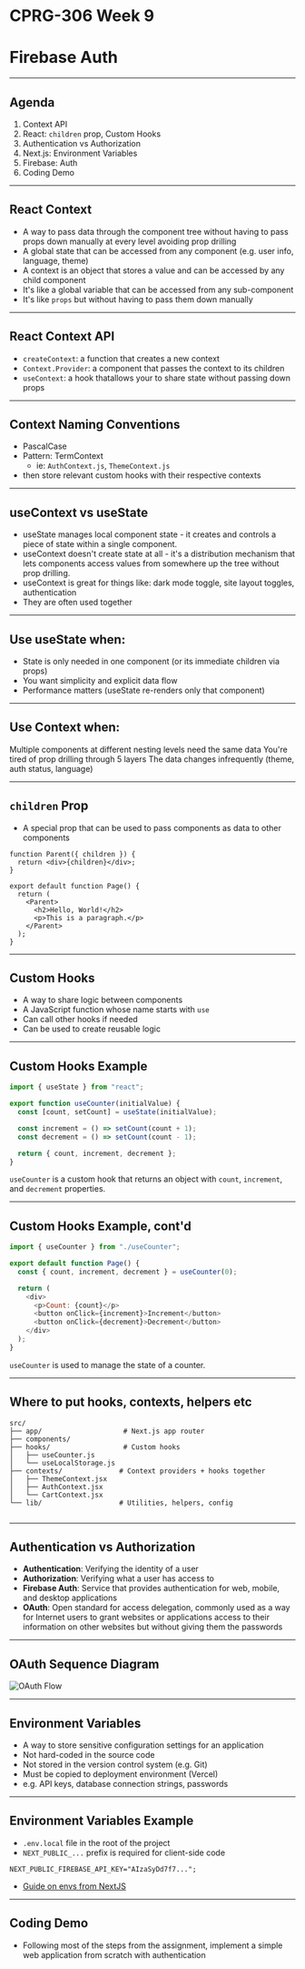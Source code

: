 # CPRG-306 Week 9

# Firebase Auth

---

## Agenda

1. Context API
2. React: `children` prop, Custom Hooks
3. Authentication vs Authorization
4. Next.js: Environment Variables
5. Firebase: Auth
6. Coding Demo

---

## React Context

- A way to pass data through the component tree without having to pass props down manually at every level avoiding prop drilling
- A global state that can be accessed from any component (e.g. user info, language, theme)
- A context is an object that stores a value and can be accessed by any child component
- It's like a global variable that can be accessed from any sub-component
- It's like `props` but without having to pass them down manually

---

## React Context API

- `createContext`: a function that creates a new context
- `Context.Provider`: a component that passes the context to its children
- `useContext`: a hook thatallows your to share state without passing down props

---

## Context Naming Conventions

- PascalCase
- Pattern: TermContext
  - ie: `AuthContext.js`, `ThemeContext.js`
- then store relevant custom hooks with their respective contexts

---

## useContext vs useState

- useState manages local component state - it creates and controls a piece of state within a single component.
- useContext doesn't create state at all - it's a distribution mechanism that lets components access values from somewhere up the tree without prop drilling.
- useContext is great for things like: dark mode toggle, site layout toggles, authentication
- They are often used together

---

## Use useState when:

- State is only needed in one component (or its immediate children via props)
- You want simplicity and explicit data flow
- Performance matters (useState re-renders only that component)

---

## Use Context when:

Multiple components at different nesting levels need the same data
You're tired of prop drilling through 5 layers
The data changes infrequently (theme, auth status, language)

---

## `children` Prop

- A special prop that can be used to pass components as data to other components

```
function Parent({ children }) {
  return <div>{children}</div>;
}

export default function Page() {
  return (
    <Parent>
      <h2>Hello, World!</h2>
      <p>This is a paragraph.</p>
    </Parent>
  );
}
```

---

## Custom Hooks

- A way to share logic between components
- A JavaScript function whose name starts with `use`
- Can call other hooks if needed
- Can be used to create reusable logic

---

## Custom Hooks Example

```javascript
import { useState } from "react";

export function useCounter(initialValue) {
  const [count, setCount] = useState(initialValue);

  const increment = () => setCount(count + 1);
  const decrement = () => setCount(count - 1);

  return { count, increment, decrement };
}
```

`useCounter` is a custom hook that returns an object with `count`, `increment`, and `decrement` properties.

---

## Custom Hooks Example, cont'd

```javascript
import { useCounter } from "./useCounter";

export default function Page() {
  const { count, increment, decrement } = useCounter(0);

  return (
    <div>
      <p>Count: {count}</p>
      <button onClick={increment}>Increment</button>
      <button onClick={decrement}>Decrement</button>
    </div>
  );
}
```

`useCounter` is used to manage the state of a counter.

---

## Where to put hooks, contexts, helpers etc

```
src/
├── app/                    # Next.js app router
├── components/
├── hooks/                  # Custom hooks
│   ├── useCounter.js
│   └── useLocalStorage.js
├── contexts/              # Context providers + hooks together
│   ├── ThemeContext.jsx
│   ├── AuthContext.jsx
│   └── CartContext.jsx
└── lib/                   # Utilities, helpers, config


```

---

## Authentication vs Authorization

- **Authentication**: Verifying the identity of a user
- **Authorization**: Verifying what a user has access to
- **Firebase Auth**: Service that provides authentication for web, mobile, and desktop applications
- **OAuth**: Open standard for access delegation, commonly used as a way for Internet users to grant websites or applications access to their information on other websites but without giving them the passwords

---

## OAuth Sequence Diagram

![OAuth Flow](/images/week-9/sequence-diagram.png)

---

## Environment Variables

- A way to store sensitive configuration settings for an application
- Not hard-coded in the source code
- Not stored in the version control system (e.g. Git)
- Must be copied to deployment environment (Vercel)
- e.g. API keys, database connection strings, passwords

---

## Environment Variables Example

- `.env.local` file in the root of the project
- `NEXT_PUBLIC_...` prefix is required for client-side code

```
NEXT_PUBLIC_FIREBASE_API_KEY="AIzaSyDd7f7...";
```

- [Guide on envs from NextJS](https://nextjs.org/docs/app/guides/environment-variables)

---

## Coding Demo

- Following most of the steps from the assignment, implement a simple web application from scratch with authentication
